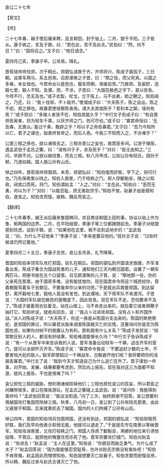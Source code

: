 

哀公二十七年

【原文】

【传】

二十七年春，越子使后庸来聘，且言邾田，封于骀上。二月，盟于平阳。三子皆从。康子病之，言及子赣，曰：“若在此，吾不及此夫。”武伯曰：“然。何不召？”曰：“固将召之。”文子曰：“他日请念。”

夏四月己亥，季康子卒。公吊焉，降礼。

晋荀瑶帅师伐郑，次于桐丘。郑驷弘请救于齐。齐师将兴，陈成子属孤子，三日朝。设乘车两马，系五邑焉。召颜涿聚之子晋，曰：“隰之役，而父死焉。以国之多难，未女恤也。今君命女以是邑也，服车而朝，毋废前劳。”乃救郑。及留舒，违穀七里，穀人不知。及濮，雨，不涉。子思曰：“大国在敝邑之宇下，是以告急。今师不行，恐无及也。”成子衣製，杖戈，立于阪上，马不出者，助之鞭之。知伯闻之，乃还，曰：“我卜伐郑，不卜敌齐。”使谓成子曰：“大夫陈子，陈之自出。陈之不祀，郑之罪也。故寡君使瑶察陈衷焉。谓大夫其恤陈乎？若利本之颠，瑶何有焉？”成子怒曰：“多陵人者皆不在，知伯其能久乎？”中行文子告成子曰：“有自晋师告寅者，将为轻车千乘，以厌齐师之门，则可尽也。”成子曰：“寡君命恒曰：‘无及寡，无畏众。’虽过千乘，敢辟之乎？将以子之命告寡君。”文子曰：“吾乃今知所以亡。君子之谋也，始衷终皆举之，而后入焉。今我三不知而入之，不亦难乎？”

公患三桓之侈也，欲以诸侯去之。三桓亦患公之妄也，故君臣多间。公游于陵阪，遇孟武伯于孟氏之衢，曰：“请有问于子，余及死乎？”对曰：“臣无由知之。”三问，卒辞不对。公欲以越伐鲁，而去三桓。秋八月甲戌，公如公孙有陉氏，因孙于邾，乃遂如越。国人施公孙有山氏。

悼之四年，晋荀瑶帅师围郑。未至，郑驷弘曰：“知伯愎而好胜，早下之，则可行也。”乃先保南里以待之。知伯入南里，门于桔柣之门。郑人俘酅魁垒，赂之以知政，闭其口而死。将门，知伯谓赵孟：“入之。”对曰：“主在此。”知伯曰：“恶而无勇，何以为子？”对曰：“以能忍耻，庶无害赵宗乎。”知伯不悛，赵襄子由是惎知伯，遂丧之。知伯贪而愎，故韩、魏反而丧之。

【翻译】

二十七年春季，越王派后庸来鲁国聘问，并且商谈邾国土田的事，协议以骀上作为鲁、邾两国的边界。二月，在平阳结盟，季康子等三位都跟随前去。季康子对结盟感到忧虑，谈到子赣，说：“如果他在这里，我不会到这地步的！”孟武伯说：“对。为什么不召他来？”季康子说：“本来是要召他的。”叔孙文子说：“过些时候请仍然记着他。”

夏季四月二十五日，季康子去世。哀公去吊丧，礼节降等。

晋国的知伯率领军队攻打郑国，驻扎在桐丘。郑国的驷弘到齐国请求救援，齐军准备出发。陈成子集合为国战死者的儿子，通知他们三天内朝见国君。设置了一辆车两匹马，把册书放在五个口袋里。召见颜涿聚的儿子晋，说：“隰地那一役，你的父亲死在那里。由于国家多难，没有能抚恤你。现在国君命令把这个城邑给你，穿着朝服驾着车子去朝见，不要废弃你父亲的功劳。”于是就出兵救援郑国。到达留舒，离开穀地七里，縠地人竟没有发觉。到达濮地，天下雨军队不肯渡河。子思说：“大国的军队就在敝邑的屋檐底下，因此告急。现在军队不走，恐怕要来不及了。”陈成子披着雨衣拄着戈，站在山坡上，马不肯走出来的，就拉着它或者用鞭子抽打它。知伯听说，就收兵回去，说：“我占卜过进攻郑国，没有占卜和齐国作战。”派人对陈成子说：“大夫陈子，你这一族是从陈国分支出来的。陈国的断绝祭祀，是郑国的罪过，所以寡君派我来调查陈国被灭亡的实情，还要询问你是否为陈国忧虑。如果你对树干的倒置认为有利，那和我有什么关系？”陈成子发怒说：“经常欺压别人的人，都没有好结果，知伯难道能够长久吗？”中行文子告诉陈成子说：“有一个从晋军中来告诉我的人说，晋军准备出动轻车一千辆，迫击齐军的营门，就可以全部歼灭齐军。”陈成子说：“寡君命令我说：‘不要追赶少数的士卒，不要害怕大批的敌人。’敌军即使超过一千辆战车，岂敢避开他们呢？我将要把你的话报告寡君。”中行文了说：“我到今天才知道自己为什么逃亡在外了。君子谋划一件事，对开始、发展、结果都要考虑到，然后向上报告。现在我对这三方面都不知道，就向上报告，不也是很难了吗？”

哀公担忧三桓的威胁，想利用诸侯除掉他们；三桓也担忧哀公的狂妄，所以君臣之间嫌隙很多。哀公在陵坂游玩，在孟氏之衢碰上孟武伯，说：“请问你：我能得到善终吗？”孟武伯回答说：“我没法知道。”问了三次，始终辞谢不回答。哀公想要利用越国攻打鲁国而除掉三桓。秋季，八月初一日，哀公到了公孙有陉氏那里，由此又避居于邾国，后来就乘机去了越国。国内的人们拘捕了公孙有山氏。

悼公四年，晋国的知伯领兵包围郑国，还没有到达，郑国的驷弘说：“知伯刚愎而好胜，我们及早向他表示软弱无能，他就可以退走了。”于是就先守在南里以等候晋军。知伯攻进南里，又攻打桔秩之门。郑国人俘虏了酅魁垒，用卿的地位来引诱他投降，不答应，就把他的嘴塞住而杀死了他。晋军将要攻打城门，知伯对赵孟说：“攻进去！”赵孟说：“主人在这里。”知伯说：“你貌丑而缺乏勇气，为什么成了太子？”赵孟回答说：“因为我能够忍受耻辱，也许对赵氏宗族没有害处吧！”知伯不肯改悔，赵孟因此而憎恨知伯，知伯就想要灭亡赵襄子。知伯贪婪而刚愎自用，所以韩、魏反过来与赵氏合谋灭亡了他。


